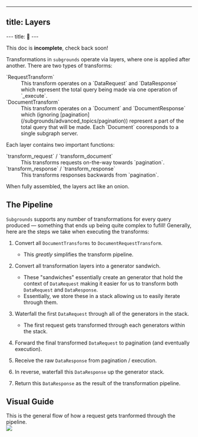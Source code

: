 
---
title: Layers
---

<Callout type="default">
---
title: 🚧 
---

This doc is **incomplete**, check back soon!

</Callout>

Transformations in `subgrounds` operate via layers, where one is applied after another. There are two types of transforms:

<dl style={{margin:'revert'}}>
	<dt style={{margin:'revert'}}>
	`RequestTransform`
	</dt>
	<dd style={{margin:'revert'}}>
	This transform operates on a `DataRequest` and `DataResponse` which represent the total query being made via one operation of `_execute`.
	</dd>
	<dt style={{margin:'revert'}}>
	`DocumentTransform`
	</dt>
	<dd style={{margin:'revert'}}>
	This transform operates on a `Document` and `DocumentResponse` which (ignoring [pagination](/subgrounds/advanced_topics/pagination)) represent a part of the total query that will be made. Each `Document` cooresponds to a single subgraph server.
	</dd>
</dl>

Each layer contains two important functions:

<dl style={{margin:'revert'}}>
	<dt style={{margin:'revert'}}>
	`transform_request` / `transform_document`
	</dt>
	<dd style={{margin:'revert'}}>
	This transforms requests on-the-way towards `pagination`.
	</dd>
	<dt style={{margin:'revert'}}>
	`transform_response` / `transform_response`
	</dt>
	<dd style={{margin:'revert'}}>
	This transforms responses backwards from `pagination`.
	</dd>
</dl>

When fully assembled, the layers act like an onion.

## The Pipeline

`Subgrounds` supports any number of transformations for every query produced — something that ends up being quite complex to fufill! Generally, here are the steps we take when executing the transforms:

1. Convert all `DocumentTransforms` to `DocumentRequestTransform`.

   - This *greatly* simplifies the transform pipeline.

2. Convert all transformation layers into a generator sandwich.

   - These "sandwiches" essentially create an generator that hold the context of `DataRequest` making it easier for us to transform both `DataRequest` and `DataResponse`.
   - Essentially, we store these in a stack allowing us to easily iterate through them.

3. Waterfall the first `DataRequest` through all of the generators in the stack.

   - The first request gets transformed through each generators within the stack.

4. Forward the final transformed `DataRequest` to pagination (and eventually execution).

5. Receive the raw `DataResponse` from pagination / execution.

6. In reverse, waterfall this `DataResponse` up the generator stack.

7. Return this `DataResponse` as the result of the transformation pipeline.

## Visual Guide

<figcaption>This is the general flow of how a request gets tranformed through the pipeline.</figcaption>




<img src="https://app.eraser.io/workspace/CtIBJDofsGNpuNWBuMbP/preview?elements=e1GFA8BLmiF-rHdNsncf6g&type=embed" class="only-light"/>
